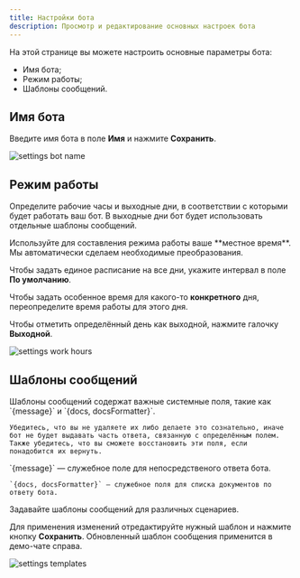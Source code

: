 ```yaml
---
title: Настройки бота
description: Просмотр и редактирование основных настроек бота
---
```


На этой странице вы можете настроить основные параметры бота:
- Имя бота;
- Режим работы;
- Шаблоны сообщений.

## Имя бота
Введите имя бота в поле **Имя** и нажмите **Сохранить**.

<img src="/images/lk-settings-name.jpg" alt="settings bot name" />

## Режим работы
Определите рабочие часы и выходные дни, в соответствии с которыми будет работать ваш бот. В выходные дни бот будет использовать отдельные шаблоны сообщений.

<Info>
    Используйте для составления режима работы ваше **местное время**. Мы автоматически сделаем необходимые преобразования.
</Info>

Чтобы задать единое расписание на все дни, укажите интервал в поле **По умолчанию**.

Чтобы задать особенное время для какого-то **конкретного** дня, переопределите время работы для этого дня.

Чтобы отметить определённый день как выходной, нажмите галочку **Выходной**.

<img src="/images/lk-settings-work-hours.jpg" alt="settings work hours" />

## Шаблоны сообщений

<Warning>
    Шаблоны сообщений содержат важные системные поля, такие как `{message}` и `{docs, docsFormatter}`.
    
    Убедитесь, что вы не удаляете их либо делаете это сознательно, иначе бот не будет выдавать часть ответа, связанную с определённым полем. Также убедитесь, что вы сможете восстановить эти поля, если понадобится их вернуть.
</Warning>

<Info>
    `{message}` — служебное поле для непосредственого ответа бота.

    `{docs, docsFormatter}` — служебное поля для списка документов по ответу бота.
</Info>

Задавайте шаблоны сообщений для различных сценариев.

Для применения изменений отредактируйте нужный шаблон и нажмите кнопку **Сохранить**. Обновленный шаблон сообщения применится в демо-чате справа.

<img src="/images/lk-settings-templates.jpg" alt="settings templates" />
